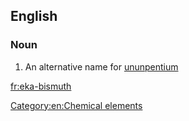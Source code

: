 ==English==

===Noun===
{{en-noun|head=[[eka-]][[bismuth]]|-}}

#  An alternative name for [[ununpentium]]

[[Category:en:Chemical elements]]

[[fr:eka-bismuth]]